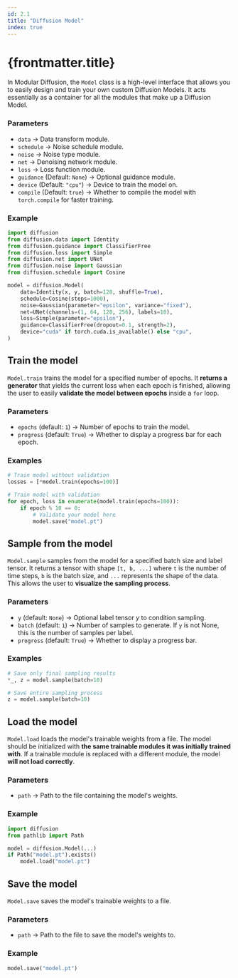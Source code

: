 ---
id: 2.1
title: "Diffusion Model"
index: true
---

# {frontmatter.title}

In Modular Diffusion, the `Model` class is a high-level interface that allows you to easily design and train your own custom Diffusion Models. It acts essentially as a container for all the modules that make up a Diffusion Model.

### Parameters

- `data` -> Data transform module.
- `schedule` -> Noise schedule module.
- `noise` -> Noise type module.
- `net` -> Denoising network module.
- `loss` -> Loss function module.
- `guidance` (Default: `None`) -> Optional guidance module.
- `device` (Default: `"cpu"`) -> Device to train the model on.
- `compile` (Default: `true`) -> Whether to compile the model with `torch.compile` for faster training.

### Example
```python
import diffusion
from diffusion.data import Identity
from diffusion.guidance import ClassifierFree
from diffusion.loss import Simple
from diffusion.net import UNet
from diffusion.noise import Gaussian
from diffusion.schedule import Cosine

model = diffusion.Model(
    data=Identity(x, y, batch=128, shuffle=True),
    schedule=Cosine(steps=1000),
    noise=Gaussian(parameter="epsilon", variance="fixed"),
    net=UNet(channels=(1, 64, 128, 256), labels=10),
    loss=Simple(parameter="epsilon"),
    guidance=ClassifierFree(dropout=0.1, strength=2),
    device="cuda" if torch.cuda.is_available() else "cpu",
)
```

## Train the model

`Model.train` trains the model for a specified number of epochs. It **returns a generator** that yields the current loss when each epoch is finished, allowing the user to easily **validate the model between epochs** inside a `for` loop. 

### Parameters

- `epochs` (default: `1`) -> Number of epochs to train the model.
- `progress` (default: `True`) -> Whether to display a progress bar for each epoch.

### Examples

```python
# Train model without validation
losses = [*model.train(epochs=100)]
```

```python
# Train model with validation
for epoch, loss in enumerate(model.train(epochs=100)):
    if epoch % 10 == 0:
        # Validate your model here
        model.save("model.pt")
```

## Sample from the model

`Model.sample` samples from the model for a specified batch size and label tensor. It returns a tensor with shape `[t, b, ...]` where `t` is the number of time steps, `b` is the batch size, and `...` represents the shape of the data. This allows the user to **visualize the sampling process**.

### Parameters

- `y` (default: `None`) -> Optional label tensor $y$ to condition sampling.
- `batch` (default: `1`) -> Number of samples to generate. If `y` is not None, this is the number of samples per label.
- `progress` (default: `True`) -> Whether to display a progress bar.

### Examples

```python
# Save only final sampling results
*_, z = model.sample(batch=10)
```

```python
# Save entire sampling process
z = model.sample(batch=10)
```

## Load the model

`Model.load` loads the model's trainable weights from a file. The model should be initialized with **the same trainable modules it was initially trained with**. If a trainable module is replaced with a different module, the model **will not load correctly**. 

### Parameters

- `path` -> Path to the file containing the model's weights.

### Example

```python
import diffusion
from pathlib import Path

model = diffusion.Model(...)
if Path("model.pt").exists()
	model.load("model.pt")
```

## Save the model

`Model.save` saves the model's trainable weights to a file. 

### Parameters

- `path` -> Path to the file to save the model's weights to.

### Example

```python
model.save("model.pt")
```